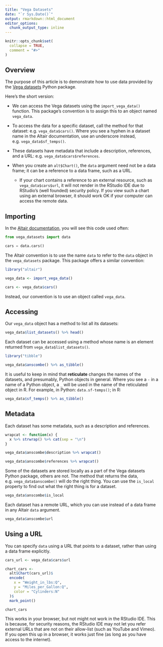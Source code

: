 ```yaml
---
title: "Vega Datasets"
date: "`r Sys.Date()`"
output: rmarkdown::html_document
editor_options:
  chunk_output_type: inline
---
```


```r
knitr::opts_chunk$set(
  collapse = TRUE,
  comment = "#>"
)
```

## Overview

The purpose of this article is to demonstrate how to use data provided by the [Vega datasets](https://github.com/altair-viz/vega_datasets) Python package.

Here's the short version:

- We can access the Vega datasets using the `import_vega_data()` function. This package's convention is to assign this to an object named `vega_data`.

- To access the data for a specific dataset, call the method for that dataset: e.g. `vega_data$cars()`. Where you see a hyphen in a dataset name in the Altair documentation, use an underscore instead, e.g. `vega_data$sf_temps()`.

- These datasets have metadata that include a description, references, and a URL: e.g. `vega_data$cars$references`.

- When you create an `alt$Chart()`, the `data` argument need not be a data frame; it can be a reference to a data frame, such as a URL. 

  - If your chart contains a reference to an external resource, such as `vega_data$cars$url`, it will not render in the RStudio IDE due to RStudio's (well founded) security policy. If you view such a chart using an external browser, it should work OK if your computer can access the remote data.

## Importing

In the [Altair documentation](https://altair-viz.github.io/getting_started/installation.html), you will see this code used often:

```python 
from vega_datasets import data

cars = data.cars()
```

The Altair convention is to use the name `data` to refer to the `data` object in the `vega_datasets` package. This package offers a similar convention:

```r
library("altair")

vega_data <- import_vega_data()

cars <- vega_data$cars()
```

Instead, our convention is to use an object called `vega_data`.

## Accessing

Our `vega_data` object has a method to list all its datasets:

```r
vega_data$list_datasets() %>% head()
```

Each dataset can be accessed using a method whose name is an element returned from `vega_data$list_datasets()`. 

```r
library("tibble")

vega_data$anscombe() %>% as_tibble()
```

It is useful to keep in mind that **reticulate** changes the names of the datasets, and presumably, Python objects in general. Where you see a `-` in a name of a Python object, a `_` will be used in the name of the reticulated object in R. For example, in Python: `data.sf-temps()`; in R:

```r
vega_data$sf_temps() %>% as_tibble()
```

## Metadata

Each dataset has some metadata, such as a description and references.

```r
wrapcat <- function(x) {
  x %>% strwrap() %>% cat(sep = "\n")
}

vega_data$anscombe$description %>% wrapcat()
```

```r
vega_data$anscombe$references %>% wrapcat()
```

Some of the datasets are stored locally as a part of the Vega datasets Python package, others are not. The method that returns the data, e.g. `vega_data$anscombe()` will do the right thing. You can use the `is_local` property to find out what the right thing is for a dataset.

```r
vega_data$anscombe$is_local
```

Each dataset has a remote URL, which you can use instead of a data frame in any Altair `data` argument.

```r
vega_data$anscombe$url
```

## Using a URL

You can specify `data` using a URL that points to a dataset, rather than using a data frame explicitly. 

```r
cars_url <- vega_data$cars$url

chart_cars <- 
  alt$Chart(cars_url)$
  encode(
    x = "Weight_in_lbs:Q",
    y = "Miles_per_Gallon:Q",
    color = "Cylinders:N"
  )$
  mark_point()

chart_cars
```

This works in your browser, but not might not work in the RStudio IDE. This is because, for security reasons, the RStudio IDE may not let you refer external URLs that are not on their allow-list (such as YouTube and Vimeo). If you open this up in a browser, it works just fine (as long as you have access to the internet).
